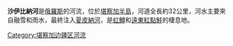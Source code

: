 '''沙伊比納河'''是[[俄羅斯|俄羅斯]]的河流，位於[[堪察加半島|堪察加半島]]，河道全長約32公里，河水主要來自融雪和雨水，最終注入[[夏皮納河|夏皮納河]]，是[[虹鱒|虹鱒]]和[[遠東紅點鮭|遠東紅點鮭]]的棲息地。

{{Russia-geo-stub}}

[[Category:堪察加边疆区河流|Category:堪察加边疆区河流]]